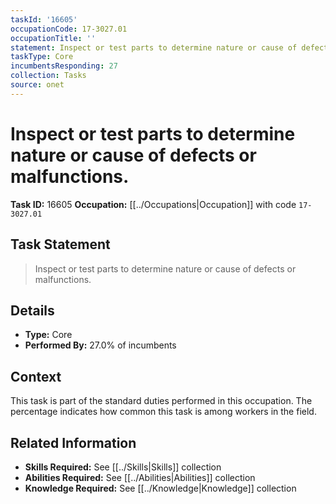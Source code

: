```yaml
---
taskId: '16605'
occupationCode: 17-3027.01
occupationTitle: ''
statement: Inspect or test parts to determine nature or cause of defects or malfunctions.
taskType: Core
incumbentsResponding: 27
collection: Tasks
source: onet
---
```

# Inspect or test parts to determine nature or cause of defects or malfunctions.

**Task ID:** 16605
**Occupation:** [[../Occupations|Occupation]] with code `17-3027.01`

## Task Statement

> Inspect or test parts to determine nature or cause of defects or malfunctions.

## Details

- **Type:** Core
- **Performed By:** 27.0% of incumbents

## Context

This task is part of the standard duties performed in this occupation. The percentage indicates how common this task is among workers in the field.

## Related Information

- **Skills Required:** See [[../Skills|Skills]] collection
- **Abilities Required:** See [[../Abilities|Abilities]] collection
- **Knowledge Required:** See [[../Knowledge|Knowledge]] collection
